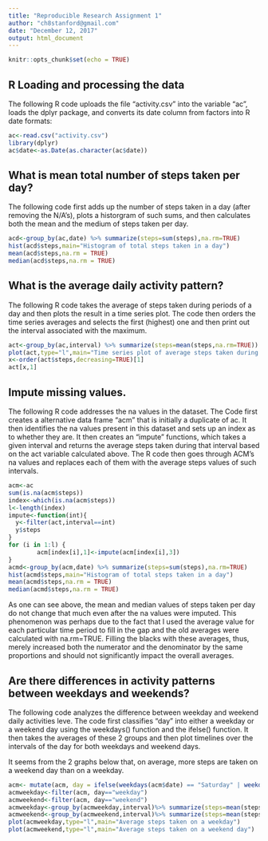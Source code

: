 ---
title: "Reproducible Research Assignment 1"
author: "ch8stanford@gmail.com"
date: "December 12, 2017"
output: html_document
---

```{r setup}
knitr::opts_chunk$set(echo = TRUE)
```

## R Loading and processing the data

The following R code uploads the file "activity.csv" into the variable "ac", loads the dplyr package, and converts its date column from factors into R date formats:

```{r}
ac<-read.csv("activity.csv")
library(dplyr)
ac$date<-as.Date(as.character(ac$date))
```

## What is mean total number of steps taken per day?

The following code first adds up the number of steps taken in a day (after removing the N/A's), plots a historgram of such sums, and then calculates both the mean and the medium of steps taken per day.

```{r}
acd<-group_by(ac,date) %>% summarize(steps=sum(steps),na.rm=TRUE)
hist(acd$steps,main="Histogram of total steps taken in a day")
mean(acd$steps,na.rm = TRUE)
median(acd$steps,na.rm = TRUE)
```

## What is the average daily activity pattern?

The following R code takes the average of steps taken during periods of a day and then plots the result in a time series plot. The code then orders the time series averages and selects the first (highest) one and then print out the interval associated with the maximum.  

```{r}
act<-group_by(ac,interval) %>% summarize(steps=mean(steps,na.rm=TRUE))
plot(act,type="l",main="Time series plot of average steps taken during periods of a day")
x<-order(act$steps,decreasing=TRUE)[1]
act[x,1]
```

## Impute missing values.

The following R code addresses the na values in the dataset. The Code first creates a alternative data frame "acm" that is initially a duplicate of ac. It then identifies the na values present in this dataset and sets up an index as to whether they are. It then creates an "impute" functions, which takes a given interval and returns the average steps taken during that interval based on the act variable calculated above. The R code then goes through ACM's na values and replaces each of them with the average steps values of such intervals.

```{r}
acm<-ac
sum(is.na(acm$steps))
index<-which(is.na(acm$steps))
l<-length(index)
impute<-function(int){
  y<-filter(act,interval==int)
  y$steps
}
for (i in 1:l) {
        acm[index[i],1]<-impute(acm[index[i],3])
}
acmd<-group_by(acm,date) %>% summarize(steps=sum(steps),na.rm=TRUE)
hist(acmd$steps,main="Histogram of total steps taken in a day")
mean(acmd$steps,na.rm = TRUE)
median(acmd$steps,na.rm = TRUE)
```
As one can see above, the mean and median values of steps taken per day do not change that much even after the na values were imputed. This phenomenon was perhaps due to the fact that I used the average value for each particular time period to fill in the gap and the old averages were calculated with na.rm=TRUE. Filling the blacks with these averages, thus, merely increased both the numerator and the denominator by the same proportions and should not significantly impact the overall averages.  

## Are there differences in activity patterns between weekdays and weekends?

The following code analyzes the difference between weekday and weekend daily activities leve. The code first classifies "day" into either a weekday or a weekend day using the weekdays() function and the ifelse() function. It then takes the averages of these 2 groups and then plot timelines over the intervals of the day for both weekdays and weekend days.

It seems from the 2 graphs below that, on average, more steps are taken on a weekend day than on a weekday.


```{r}
acm<- mutate(acm, day = ifelse(weekdays(acm$date) == "Saturday" | weekdays(acm$date) == "Sunday", "weekend", "weekday"))
acmweekday<-filter(acm, day=="weekday")
acmweekend<-filter(acm, day=="weekend")
acmweekday<-group_by(acmweekday,interval)%>% summarize(steps=mean(steps,na.rm=TRUE))
acmweekend<-group_by(acmweekend,interval)%>% summarize(steps=mean(steps,na.rm=TRUE))
plot(acmweekday,type="l",main="Average steps taken on a weekday")
plot(acmweekend,type="l",main="Average steps taken on a weekend day")
```









